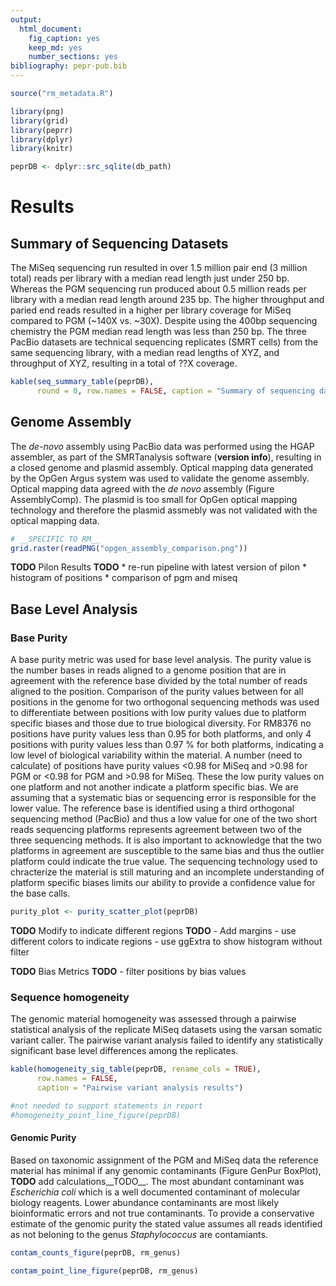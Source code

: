 ```yaml
---
output: 
  html_document: 
    fig_caption: yes
    keep_md: yes
    number_sections: yes
bibliography: pepr-pub.bib
---
```

```r
source("rm_metadata.R")
```

```r
library(png)
library(grid)
library(peprr)
library(dplyr)
library(knitr)
```

```r
peprDB <- dplyr::src_sqlite(db_path)
```

# Results
## Summary of Sequencing Datasets
The MiSeq sequencing run resulted in over 1.5 million pair end (3 million total) reads per library with a median read length just under 250 bp.  Whereas the PGM sequencing run produced about 0.5 million reads per library with a median read length around 235 bp.  The higher throughput and paried end reads resulted in a higher per library coverage for MiSeq compared to PGM (~140X vs. ~30X).  Despite using the 400bp sequencing chemistry the PGM median read length was less than 250 bp.  The three PacBio datasets are technical sequencing replicates (SMRT cells) from the same sequencing library, with a median read lengths of XYZ, and throughput of XYZ, resulting in a total of ??X coverage.

```r
kable(seq_summary_table(peprDB), 
      round = 0, row.names = FALSE, caption = "Summary of sequencing datasets")
```

## Genome Assembly
The _de-novo_ assembly using PacBio data was performed using the HGAP assembler, as part of the SMRTanalysis software (__version info__), resulting in a closed genome and plasmid assembly. Optical mapping data generated by the OpGen Argus system was used to validate the genome assembly.  Optical mapping data agreed with the _de novo_ assembly (Figure AssemblyComp). The plasmid is too small for OpGen optical mapping technology and therefore the plasmid assmebly was not validated with the optical mapping data.  

```r
# __SPECIFIC TO RM__
grid.raster(readPNG("opgen_assembly_comparison.png"))
```

__TODO__ Pilon Results __TODO__
* re-run pipeline with latest version of pilon
* histogram of positions
* comparison of pgm and miseq

## Base Level Analysis
### Base Purity
A base purity metric was used for base level analysis.  The purity value is the number bases in reads aligned to a genome position that are in agreement with the reference base divided by the total number of reads aligned to the position.  Comparison of the purity values between for all positions in the genome for two orthogonal sequencing methods was used to differentiate between positions with low purity values due to platform specific biases and those due to true biological diversity.  For RM8376 no positions have purity values less than 0.95 for both platforms, and only 4 positions with purity values less than 0.97 \% for both platforms, indicating a low level of biological variability within the material.  A number (need to calculate) of positions have purity values <0.98 for MiSeq and >0.98 for PGM or <0.98 for PGM and >0.98 for MiSeq.  These the low purity values on one platform and not another indicate a platform specific bias.  We are assuming that a systematic bias or sequencing error is responsible for the lower value. The reference base is identified using a third orthogonal sequencing method (PacBio) and thus a low value for one of the two short reads sequencing platforms represents agreement between two of the three sequencing methods.  It is also important to acknowledge that the two platforms in agreement are susceptible to the same bias and thus the outlier platform could indicate the true value.  The sequencing technology used to chracterize the material is still maturing and an incomplete understanding of platform specific biases limits our ability to provide a confidence value for the base calls.

```r
purity_plot <- purity_scatter_plot(peprDB)
```
__TODO__ Modify to indicate different regions __TODO__ - Add margins
- use different colors to indicate regions
- use ggExtra to show histogram without filter

__TODO__ Bias Metrics __TODO__
- filter positions by bias values

### Sequence homogeneity
The genomic material homogeneity was assessed through a pairwise statistical analysis of the replicate MiSeq datasets using the varsan somatic variant caller.  The pairwise variant analysis failed to identify any statistically significant base level differences among the replicates.

```r
kable(homogeneity_sig_table(peprDB, rename_cols = TRUE), 
      row.names = FALSE,
      caption = "Pairwise variant analysis results")
```

```r
#not needed to support statements in report
#homogeneity_point_line_figure(peprDB)
```

#### Genomic Purity
Based on taxonomic assignment of the PGM and MiSeq data the reference material has minimal if any genomic contaminants (Figure GenPur BoxPlot), __TODO__ add calculations__TODO__.  The most abundant contaminant was _Escherichia coli_ which is a well documented contaminant of molecular biology reagents. Lower abundance contaminants are most likely bioinformatic errors and not true contaminants. To provide a conservative estimate of the genomic purity the stated value assumes all reads identified as not beloning to the genus _Staphylococcus_ are contamiants.

```r
contam_counts_figure(peprDB, rm_genus)
```

```r
contam_point_line_figure(peprDB, rm_genus)
```